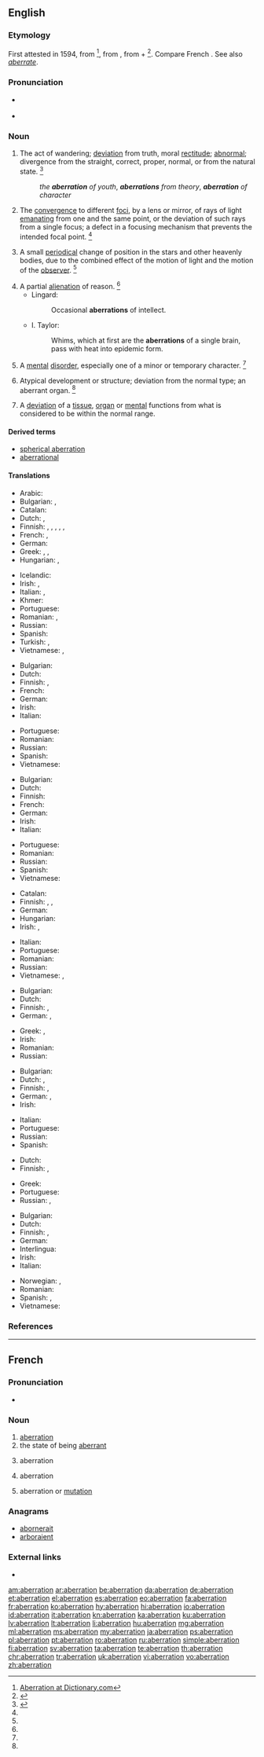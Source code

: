 ==English==
{{wikipedia}}

===Etymology===
First attested in 1594, from {{etyl|la|en}} {{m|la|aberrātiō||relief, diversion}} <ref>[http://dictionary.reference.com/browse/aberration Aberration at Dictionary.com]</ref>, from {{m|la|aberrō||wander away, go astray}}, from {{term|ab||away|lang=la}} + {{m|la|errō||wander}}<ref>{{R:CDOE|page=2}}</ref>. Compare French {{term|aberration|lang=fr}}. See also ''[[aberrate]]''.

===Pronunciation===
* {{a|US}} {{IPA|/ˌæb.əˈreɪ.ʃn̩/|lang=en}}
* {{audio|en-us-aberration.ogg|Audio (US)|lang=en}}

===Noun===
{{en-noun}}

# The act of wandering; [[deviation]] from truth, moral [[rectitude]]; [[abnormal]]; divergence from the straight, correct, proper, normal, or from the natural state. {{defdate|Late 16<sup>th</sup> century.}}<ref name=SOED>{{R:SOED5|page=4}}</ref>
#: ''the '''aberration''' of youth'', '''''aberrations''' from theory'',  '''''aberration''' of character''
# {{context|optics|lang=en}} The [[convergence]] to different [[focus|foci]], by a lens or mirror, of rays of light [[emanating]] from one and the same point, or the deviation of such rays from a single focus; a defect in a focusing mechanism that prevents the intended focal point. {{defdate|Mid 18<sup>th</sup> century.}}<ref name=SOED/>
# {{context|astronomy|lang=en}} A small [[periodical]] change of position in the stars and other heavenly bodies, due to the combined effect of the motion of light and the motion of the [[observer]]. {{defdate|Mid 18<sup>th</sup> century.}}<ref name=SOED/>
# A partial [[alienation]] of reason. {{defdate|Early 19<sup>th</sup> century.}}<ref name=SOED/>
#* Lingard:
#*: Occasional '''aberrations''' of intellect.
#* I. Taylor:
#*: Whims, which at first are the '''aberrations''' of a single brain, pass with heat into epidemic form.
# A [[mental]] [[disorder]], especially one of a minor or temporary character. {{defdate|Early 19<sup>th</sup> century.}}<ref name=SOED/>
# {{context|zoology|botany|lang=en}} Atypical development or structure; deviation from the normal type; an aberrant organ. {{defdate|Mid 19<sup>th</sup> century.}}<ref name=SOED/>
# {{context|medicine|lang=fi}} A [[deviation]] of a [[tissue]], [[organ]] or [[mental]] functions from what is considered to be within the normal range.

====Derived terms====
* [[spherical aberration]]
* [[aberrational]]

====Translations====
{{trans-top|act of wandering or deviation; abnormality}}
* Arabic: {{t-needed|ar}}
* Bulgarian: {{t+|bg|отклоняване|sc=Cyrl}}, {{t+|bg|отклонение|sc=Cyrl}}
* Catalan: {{t|ca|aberració|f}}
* Dutch: {{t+|nl|aberratie}}, {{t+|nl|afwijking}}
* Finnish: {{t|fi|poikkeama}}, {{t+|fi|poikkeavuus}}, {{t|fi|eksyminen}}, {{t+|fi|hairahdus}}, {{t|fi|harhautuminen}}, {{t+|fi|säännöttömyys}}
* French: {{t+|fr|anomalie|f}}, {{t+|fr|anormalité|f}}
* German: {{t+|de|Aberration|f}}
* Greek: {{t+|el|παρέκκλιση|f|sc=Grek}}, {{t+|el|εκτροπή|f|sc=Grek}}, {{t+|el|λοξοδρόμηση|f|sc=Grek}}
* Hungarian: {{t+|hu|tévelygés}}, {{t|hu|tévút}}
{{trans-mid}}
* Icelandic: {{t-needed|is}}
* Irish: {{t|ga|seachrán|m}}, {{t|ga|iomrall|m}}
* Italian: {{t+|it|aberrazione|f}}, {{t+|it|deviazione|f}}
* Khmer: {{t|km|ការភ្លាត់ភ្លាំង|tr=kaa ploat pleang|sc=Khmr}}
* Portuguese: {{t+|pt|aberração|f}}
* Romanian: {{t+|ro|deviere|f}}, {{t+|ro|deviație|f}}
* Russian: {{t+|ru|отклоне́ние|n}}
* Spanish: {{t+|es|aberración|f}}
* Turkish: {{t+|tr|sapma}}, {{t+|tr|sapkınlık}}
* Vietnamese: {{t-check|vi|([[sự]]) [[lầm lạc]]}}, {{t-check|vi|[[phút]] [[lầm lạc]]}}<!-- both look like SOPs, but unlink if they are not -->
{{trans-bottom}}

{{trans-top|optics: convergence to different foci}}
* Bulgarian: {{t|bg|аберация|f|tr=aberácija|sc=Cyrl}}
* Dutch: {{t+|nl|aberratie|m}}
* Finnish: {{t|fi|poikkeama}}, {{t+|fi|aberraatio}}
* French: {{t+|fr|aberration|f}}
* German: {{t+|de|Aberration|f}}
* Irish: {{t|ga|iomrall|m}}
* Italian: {{t+|it|aberrazione|f}}
{{trans-mid}}
* Portuguese: {{t+|pt|aberração|f}}
* Romanian: {{t+|ro|aberație|f|alt=aberaţie}}
* Russian: {{t+|ru|аберра́ция|f}}
* Spanish: {{t+|es|aberración|f}}
* Vietnamese: {{t+|vi|quang sai}}
{{trans-bottom}}

{{trans-top|astronomy: small periodical change of position of heavenly bodies}}
* Bulgarian: {{t|bg|аберация|f|tr=aberácija|sc=Cyrl}}
* Dutch: {{t+|nl|aberratie|m}}
* Finnish: {{t+|fi|aberraatio}}
* French: {{t+|fr|aberration|f}}
* German: {{t+|de|Aberration|f}}
* Irish: {{t|ga|iomrall|m}}
* Italian: {{t+|it|aberrazione|f}}
{{trans-mid}}
* Portuguese: {{t+|pt|aberração|f}}
* Romanian: {{t+|ro|aberație|f|alt=aberaţie}}
* Russian: {{t+|ru|аберра́ция|f}}
* Spanish: {{t+|es|aberración|f}}
* Vietnamese: {{t|vi|tính sai}}
{{trans-bottom}}

{{trans-top|partial alienation of reason}}
* Catalan: {{t|ca|aberració|f}}
* Finnish: {{t|fi|ajatusvirhe}}, {{t+|fi|erehdys}}, {{t|fi|harhapolku}}
* German: {{t+|de|Aberration|f}}
* Hungarian: {{t+|hu|aberráció}}
* Irish: {{t|ga|seachrán|m}}, {{t|ga|iomrall|m}}
{{trans-mid}}
* Italian: {{t+|it|alienazione|f}}
* Portuguese: {{t+|pt|aberração|f}}
* Romanian: {{t+|ro|aberație|f}}
* Russian: {{t+|ru|заблужде́ние|n}}
* Vietnamese: {{t-check|vi|[[sự]] [[kém]] [[trí khôn]]}} <!-- was "[[sự]] [[kém]] [[trí khôn]]" -->, {{t-check|vi|[[sự]] [[loạn trí]]}} <!-- was "sự [[loạn trí]]" - assuming [[WT:SOP]], remove [[ ]] if not -->
{{trans-bottom}}

{{trans-top|minor or temporary mental disorder}}
* Bulgarian: {{t+|bg|умопомрачение|sc=Cyrl}}
* Dutch: {{t+|nl|aberratie}}
* Finnish: {{t|fi|poikkeama}}, {{t+|fi|aberraatio}}
* German: {{t+|de|Aberration|f}}, {{t+|de|Abweichung|f}}
{{trans-mid}}
* Greek: {{t+|el|παρέκκλιση|f|sc=Grek}}, {{t+|el|εκκεντρικότητα|f|sc=Grek}}
* Irish: {{t|ga|saobhadh|m}}
* Romanian: {{t+|ro|deviere|f}}
* Russian: {{t+|ru|умопомраче́ние|n}}
{{trans-bottom}}

{{trans-top|zoology, botany: atypical development or structure}}
* Bulgarian: {{t|bg|аберация|f|tr=aberácija|sc=Cyrl}}
* Dutch: {{t+|nl|aberratie|m}}, {{t|nl|afwijkend exemplaar|n}}
* Finnish: {{t|fi|harhamuunnos}}, {{t+|fi|aberraatio}}
* German: {{t+|de|Aberration|f}}, {{t+|de|Abweichung|f}}
* Irish: {{t|ga|iomrall|m}}
{{trans-mid}}
* Italian: {{t+|it|aberrazione|f}}
* Portuguese: {{t+|pt|aberração|f}}
* Russian: {{t+|ru|аберра́ция|f}}
* Spanish: {{t+|es|aberración|f}}
{{trans-bottom}}

{{trans-top|medicine: deviation from normal range}}
* Dutch: {{t+|nl|aberratie|m}}
* Finnish: {{t|fi|poikkeama}}, {{t+|fi|aberraatio}}
{{trans-mid}}
* Greek: {{t+|el|παρέκκλιση|f|sc=Grek}}
* Portuguese: {{t+|pt|aberração|f}}
* Russian: {{t+|ru|аберра́ция|f}}, {{t+|ru|отклоне́ние|n}}
{{trans-bottom}}

{{checktrans-top}}
* Bulgarian: {{t-check|bg|аберация|f|tr=aberácija|sc=Cyrl}}
* Dutch: {{t+check|nl|aberratie|m}}
* Finnish: {{t-check|fi|poikkeama}}, {{t+|fi|aberraatio}}
* German: {{t+check|de|Aberration|f}}
* Interlingua: {{t-check|ia|aberration}}
* Irish: {{t-check|ga|iomrall|m}}
* Italian: {{t+check|it|aberrazione|f}}
{{trans-mid}}
* Norwegian: {{t-check|no|avvik|n}}, {{t-check|no|villfarelse|c}}
* Romanian: {{t+check|ro|aberație|f}}
* Spanish: {{t+check|es|aberración|f}}, {{t-check|es|perturbación mental|f}}
* Vietnamese: {{t+check|vi|([[sự]]) [[khác thường]]}}
{{trans-bottom}}

===References===
<references/>

----

==French==

===Pronunciation===
* {{audio|Fr-aberration.ogg|Audio|lang=fr}}

===Noun===
{{fr-noun|f}}

# [[#English|aberration]]
# the state of being [[aberrant]]
# {{context|astronomy|lang=fr}} aberration
# {{context|optics|lang=fr}} aberration
# {{context|physiology|lang=fr}} aberration or [[mutation]]

===Anagrams===
* [[abornerait#French|abornerait]]
* [[arboraient#French|arboraient]]

===External links===
* {{R:TLFi}}

[[am:aberration]]
[[ar:aberration]]
[[be:aberration]]
[[da:aberration]]
[[de:aberration]]
[[et:aberration]]
[[el:aberration]]
[[es:aberration]]
[[eo:aberration]]
[[fa:aberration]]
[[fr:aberration]]
[[ko:aberration]]
[[hy:aberration]]
[[hi:aberration]]
[[io:aberration]]
[[id:aberration]]
[[it:aberration]]
[[kn:aberration]]
[[ka:aberration]]
[[ku:aberration]]
[[lv:aberration]]
[[lt:aberration]]
[[li:aberration]]
[[hu:aberration]]
[[mg:aberration]]
[[ml:aberration]]
[[ms:aberration]]
[[my:aberration]]
[[ja:aberration]]
[[ps:aberration]]
[[pl:aberration]]
[[pt:aberration]]
[[ro:aberration]]
[[ru:aberration]]
[[simple:aberration]]
[[fi:aberration]]
[[sv:aberration]]
[[ta:aberration]]
[[te:aberration]]
[[th:aberration]]
[[chr:aberration]]
[[tr:aberration]]
[[uk:aberration]]
[[vi:aberration]]
[[vo:aberration]]
[[zh:aberration]]